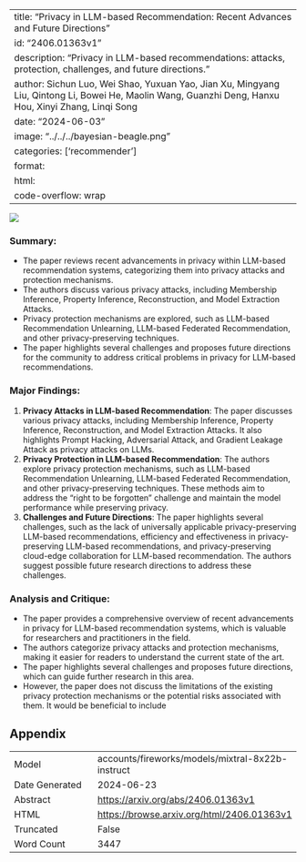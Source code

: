 
---
title: "Privacy in LLM-based Recommendation: Recent Advances and Future Directions"
id: "2406.01363v1"
description: "Privacy in LLM-based recommendations: attacks, protection, challenges, and future directions."
author: Sichun Luo, Wei Shao, Yuxuan Yao, Jian Xu, Mingyang Liu, Qintong Li, Bowei He, Maolin Wang, Guanzhi Deng, Hanxu Hou, Xinyi Zhang, Linqi Song
date: "2024-06-03"
image: "../../../bayesian-beagle.png"
categories: ['recommender']
format:
  html:
    code-overflow: wrap
---

![](../../../bayesian-beagle.png)

### Summary:

- The paper reviews recent advancements in privacy within LLM-based recommendation systems, categorizing them into privacy attacks and protection mechanisms.
- The authors discuss various privacy attacks, including Membership Inference, Property Inference, Reconstruction, and Model Extraction Attacks.
- Privacy protection mechanisms are explored, such as LLM-based Recommendation Unlearning, LLM-based Federated Recommendation, and other privacy-preserving techniques.
- The paper highlights several challenges and proposes future directions for the community to address critical problems in privacy for LLM-based recommendations.

### Major Findings:

1. **Privacy Attacks in LLM-based Recommendation**: The paper discusses various privacy attacks, including Membership Inference, Property Inference, Reconstruction, and Model Extraction Attacks. It also highlights Prompt Hacking, Adversarial Attack, and Gradient Leakage Attack as privacy attacks on LLMs.
2. **Privacy Protection in LLM-based Recommendation**: The authors explore privacy protection mechanisms, such as LLM-based Recommendation Unlearning, LLM-based Federated Recommendation, and other privacy-preserving techniques. These methods aim to address the "right to be forgotten" challenge and maintain the model performance while preserving privacy.
3. **Challenges and Future Directions**: The paper highlights several challenges, such as the lack of universally applicable privacy-preserving LLM-based recommendations, efficiency and effectiveness in privacy-preserving LLM-based recommendations, and privacy-preserving cloud-edge collaboration for LLM-based recommendation. The authors suggest possible future research directions to address these challenges.

### Analysis and Critique:

- The paper provides a comprehensive overview of recent advancements in privacy for LLM-based recommendation systems, which is valuable for researchers and practitioners in the field.
- The authors categorize privacy attacks and protection mechanisms, making it easier for readers to understand the current state of the art.
- The paper highlights several challenges and proposes future directions, which can guide further research in this area.
- However, the paper does not discuss the limitations of the existing privacy protection mechanisms or the potential risks associated with them. It would be beneficial to include

## Appendix

|          |          |
|----------|----------|
| Model     | accounts/fireworks/models/mixtral-8x22b-instruct       |
| Date Generated     | 2024-06-23       |
| Abstract | [https://arxiv.org/abs/2406.01363v1](https://arxiv.org/abs/2406.01363v1)        |
| HTML     | [https://browse.arxiv.org/html/2406.01363v1](https://browse.arxiv.org/html/2406.01363v1)       |
| Truncated       | False       |
| Word Count       | 3447       |